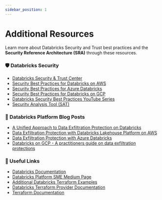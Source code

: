 ```yaml
---
sidebar_position: 1
---
```


# Additional Resources

Learn more about Databricks Security and Trust best practices and the **Security Reference Architecture (SRA)** through these resources.




<div className="row">
  <div className="col col--4">
    <div className="card margin-bottom--lg" style={{height: '100%'}}>
      <div className="card__header">
        <h3>🛡️ Databricks Security</h3>
      </div>
      <div className="card__body">
        <ul>
          <li><a href="https://www.databricks.com/trust">Databricks Security & Trust Center</a></li>
          <li><a href="https://www.databricks.com/sites/default/files/2024-08/aws-databricks-security-best-practices-threat-model.pdf">Security Best Practices for Databricks on AWS</a></li>
          <li><a href="https://www.databricks.com/sites/default/files/2024-08/azure-databricks-security-best-practices-threat-model.pdf">Security Best Practices for Azure Databricks</a></li>
          <li><a href="https://www.databricks.com/sites/default/files/2024-08/gcp-databricks-security-bestpractices-threat-model.pdf">Security Best Practices for Databricks on GCP</a></li>
          <li><a href="https://www.youtube.com/playlist?list=PLTPXxbhUt-YW5ryIvQo2W5qN4stKMQ5yL">Databricks Security Best Practices YouTube Series</a></li>
          <li><a href="https://databricks-industry-solutions.github.io/security-analysis-tool/">Security Analysis Tool (SAT)</a></li>
        </ul>
      </div>
    </div>
  </div>

  <div className="col col--4">
    <div className="card margin-bottom--lg" style={{height: '100%'}}>
      <div className="card__header">
        <h3>📝 Databricks Platform Blog Posts</h3>
      </div>
      <div className="card__body">
        <ul>
          <li><a href="https://www.databricks.com/blog/unified-approach-data-exfiltration-protection-databricks">A Unified Approach to Data Exfiltration Protection on Databricks</a></li>
          <li><a href="https://www.databricks.com/blog/2021/02/02/data-exfiltration-protection-with-databricks-on-aws.html">Data Exfiltration Protection with Databricks Lakehouse Platform on AWS</a></li>
          <li><a href="https://www.databricks.com/blog/data-exfiltration-protection-with-azure-databricks">Data Exfiltration Protection with Azure Databricks</a></li>
          <li><a href="https://www.databricks.com/blog/databricks-gcp-practitioners-guide-data-exfiltration-protection">Databricks on GCP - A practitioners guide on data exfiltration protections</a></li>
        </ul>
      </div>
    </div>
  </div>
  
  <div className="col col--4">
    <div className="card margin-bottom--lg" style={{height: '100%'}}>
      <div className="card__header">
        <h3>🔗 Useful Links</h3>
      </div>
      <div className="card__body">
        <ul>
          <li><a href="https://docs.databricks.com">Databricks Documentation</a></li>
          <li><a href="https://medium.com/databricks-platform-sme">Databricks Platform SME Medium Page</a></li>
          <li><a href="https://github.com/databricks/terraform-databricks-examples/tree/main">Additional Databricks Terraform Examples</a></li>
          <li><a href="https://registry.terraform.io/providers/databricks/databricks">Databricks Terraform Provider Documentation</a></li>
          <li><a href="https://developer.hashicorp.com/terraform/docs">Terraform Documentation</a></li>
        </ul>
      </div>
    </div>
  </div>
</div>